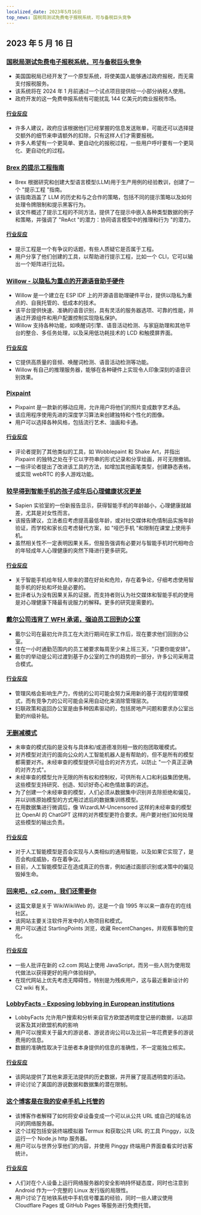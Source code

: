 ```yaml
---
localized_date: 2023年5月16日
top_news: 国税局测试免费电子报税系统，可与备税巨头竞争
---
```




<CallToAction />

<Steps>

## 2023 年 5 月 16 日

### [国税局测试免费电子报税系统，可与备税巨头竞争](https://www.washingtonpost.com/business/2023/05/15/irs-free-file/)

- 美国国税局已经开发了一个原型系统，将使美国人能够通过政府报税，而无需支付报税服务。
- 该系统将在 2024 年 1 月前通过一个试点项目提供给一小部分纳税人使用。
- 政府开发的这一免费申报系统有可能扰乱 144 亿美元的商业报税市场。

#### [行业反应](http://news.ycombinator.com/item?id=35950836)

- 许多人建议，政府应该根据他们已经掌握的信息发送账单，可能还可以选择提交额外的细节来申请额外的扣除，只有这样人们才需要报税。
- 许多人希望有一个更简单、更自动化的报税过程，一些用户呼吁要有一个更简化、更自动化的过程。

### [Brex 的提示工程指南](https://github.com/brexhq/prompt-engineering)

- Brex 根据研究和创建大型语言模型(LLM)用于生产用例的经验教训，创建了一个 "提示工程 "指南。
- 该指南涵盖了 LLM 的历史和与之合作的策略，包括不同的提示策略以及如何处理令牌限制和提示黑客行为。
- 该文件概述了提示工程的不同方法，提供了在提示中嵌入各种类型数据的例子和策略，并强调了 "ReAct "的潜力：协同语言模型中的推理和行为 "的潜力。

#### [行业反应](http://news.ycombinator.com/item?id=35942583)

- 提示工程是一个有争议的话题，有些人质疑它是否属于工程。
- 用户分享了他们创建的工具，以帮助进行提示工程，比如一个 CLI，它可以输出一个矩阵进行比较。

### [Willow - 以隐私为重点的开源语音助手硬件](https://github.com/toverainc/willow)

- Willow 是一个建立在 ESP IDF 上的开源语音助理硬件平台，提供以隐私为重点的、自我托管的、低成本的技术。
- 该平台提供快速、准确的语音识别，具有灵活的服务器选项、可靠的性能，并通过开源组件和用户配置控制实现隐私保护。
- Willow 支持各种功能，如唤醒词引擎、语音活动检测、与家庭助理和其他平台的整合、多任务处理，以及采用低功耗技术的 LCD 和触摸屏界面。

#### [行业反应](http://news.ycombinator.com/item?id=35948462)

- 它提供高质量的音频、唤醒词检测、语音活动检测等功能。
- Willow 有自己的推理服务器，能够在各种硬件上实现令人印象深刻的语音识别效果。

### [Pixpaint](https://warms.maxbittker.repl.co/)

- Pixpaint 是一款新的移动应用，允许用户将他们的照片变成数字艺术品。
- 该应用程序使用先进的深度学习算法来创建独特和个性化的图像。
- 用户可以选择各种风格，包括流行艺术、油画和卡通。

#### [行业反应](http://news.ycombinator.com/item?id=35944159)

- 评论者提到了其他类似的工具，如 Wobblepaint 和 Shake Art，并指出 Pixpaint 的独特之处在于它以字符串的形式记录和分享绘画，并可无限撤销。
- 一些评论者提出了改进该工具的方法，如增加其他画笔类型，创建静态表格，或实现 webRTC 的多人游戏功能。

### [较早得到智能手机的孩子成年后心理健康状况更差](https://jonathanhaidt.substack.com/p/sapien-smartphone-report)

- Sapien 实验室的一份新报告显示，获得智能手机的年龄越小，心理健康就越差，尤其是对女性而言。
- 该报告建议，立法者应考虑提高最低年龄，或对社交媒体和色情制品实施年龄验证，而学校和家长应考虑替代方案，如 "哑巴手机 "和限制在课堂上使用手机。
- 虽然相关性不一定表明因果关系，但报告强调有必要对与智能手机时代相吻合的年轻成年人心理健康的突然下降进行更多研究。

#### [行业反应](http://news.ycombinator.com/item?id=35948332)

- 关于智能手机给年轻人带来的潜在好处和危险，存在着争论，仔细考虑使用智能手机的好处和坏处是必要的。
- 批评者认为没有因果关系的证据，而支持者则认为社交媒体和智能手机的使用是对心理健康下降最有说服力的解释。更多的研究是需要的。

### [戴尔公司违背了 WFH 承诺，强迫员工回到办公室](https://www.techradar.com/news/dell-goes-back-on-wfh-pledge-forces-employees-to-come-back-to-the-office)

- 戴尔公司在最初允许员工在大流行期间在家工作后，现在要求他们回到办公室。
- 住在一小时通勤范围内的员工被要求每周至少来上班三天，"只要你能安排"。
- 戴尔的举动是公司过渡到基于办公室的工作的趋势的一部分，许多公司采用混合模式。

#### [行业反应](http://news.ycombinator.com/item?id=35944295)

- 管理风格会影响生产力，传统的公司可能会努力采用新的基于流程的管理模式，而有竞争力的公司可能会采用自动化来消除管理层次。
- 妇联政策和返回办公室是由多种因素驱动的，包括房地产问题和要求办公室出勤的州级补贴。

### [无删减模式](https://erichartford.com/uncensored-models)

- 未审查的模式指的是没有与具体和/或道德准则相一致的抱团取暖模式。
- 对齐模型对流行的面向公众的人工智能机器人是有帮助的，但不是所有的模型都需要对齐。未经审查的模型提供可组合的对齐方式，以防止 "一个真正正确的对齐方式"。
- 未经审查的模型允许无限的所有权和控制权，可供所有人口和利益集团使用。这些模型支持研究、创造、知识好奇心和色情故事的讲述。
- 为了创建一个未经审查的模型，人们必须从数据集中识别并去除拒绝和偏见，并以训练原始模型的方式用过滤后的数据集训练模型。
- 在用数据集进行微调后，像 WizardLM-Uncensored 这样的未经审查的模型比 OpenAI 的 ChatGPT 这样的对齐模型更符合要求。用户要对他们如何处理这些模型的输出负责。

#### [行业反应](http://news.ycombinator.com/item?id=35946060)

- 对于人工智能模型是否会实现与人类相似的通用智能，以及如果它实现了，是否会构成威胁，存在着争议。
- 目前，人工智能模型正在造成真正的伤害，例如通过面部识别或决策中的偏见毁掉生命。

### [回来吧，c2.com，我们还需要你](http://wiki.c2.com)

- 这篇文章是关于 WikiWikiWeb 的，这是一个自 1995 年以来一直存在的在线社区。
- 该网站主要关注软件开发中的人物项目和模式。
- 用户可以通过 StartingPoints 浏览，收藏 RecentChanges，并观察事物的变化。

#### [行业反应](http://news.ycombinator.com/item?id=35948268)

- 一些人批评在新的 c2.com 网站上使用 JavaScript，而另一些人则为使用现代做法以获得更好的用户体验辩护。
- 在现代网站上优先考虑无障碍性，特别是为残疾用户，这与最近重新设计的 C2 wiki 有关。

### [LobbyFacts - Exposing lobbying in European institutions](https://www.lobbyfacts.eu/)

- LobbyFacts 允许用户搜索和分析来自官方欧盟透明度登记册的数据，以追踪说客及其对欧盟机构的影响
- 用户可以搜索关于最大的游说者、游说咨询公司以及比前一年花费更多的游说费用的信息。
- 数据的准确性取决于注册者本身提供的信息的准确性，不一定能独立核实。

#### [行业反应](http://news.ycombinator.com/item?id=35949317)

- 该网站提供了其他来源无法提供的历史数据，并开展了提高透明度的活动。
- 评论讨论了美国的游说数据和数据集的潜在限制。

### [这个博客是在我的安卓手机上托管的](https://androidblog.a.pinggy.io/)

- 该博客作者解释了如何将安卓设备变成一个可以从公共 URL 或自己的域名访问的网络服务器。
- 这个过程包括安装终端模拟器 Termux 和获取公共 URL 的工具 Pinggy，以及运行一个 Node.js http 服务器。
- 用户可以与世界分享他们的内容，并使用 Pinggy 终端用户界面查看实时访客统计。

#### [行业反应](http://news.ycombinator.com/item?id=35944315)

- 人们对在个人设备上运行网络服务器的安全影响持怀疑态度，同时也注意到 Android 作为一个完整的 Linux 发行版的局限性。
- 用户讨论了在地铁系统中手机信号覆盖的经验，同时一些人建议使用 Cloudflare Pages 或 GitHub Pages 等服务进行免费托管。

</Steps>
